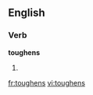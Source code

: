 
==English==

===Verb===
'''toughens'''

# {{third-person singular of|[[toughen]]}}

[[fr:toughens]]
[[vi:toughens]]
